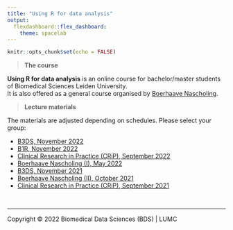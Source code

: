 ```yaml
---
title: "Using R for data analysis"
output: 
  flexdashboard::flex_dashboard:
    theme: spacelab
---
```


```r
knitr::opts_chunk$set(echo = FALSE)
```

> **The course**

**Using R for data analysis** is an online course for bachelor/master students of Biomedical Sciences Leiden University.  
It is also offered as a general course organised by [Boerhaave Nascholing](https://www.boerhaavenascholing.nl/).  

> **Lecture materials**

The materials are adjusted depending on schedules. Please select your group:

- [B3DS, November 2022](B3DS_202211)
- [B1R, November 2022]()
- [Clinical Research in Practice (CRiP), September 2022](CRIP_202209)
- [Boerhaave Nascholing (I),  May 2022](Boerhaave_202205)
- [B3DS, November 2021](B3DS_202111)
- [Boerhaave Nascholing (II), October 2021](Boerhaave_202110)
- [Clinical Research in Practice (CRiP), September 2021](CRIP_202109)


<br/>
<hr>
<p style="blockquote">Copyright &copy; 2022 Biomedical Data Sciences (BDS) | LUMC</p>
